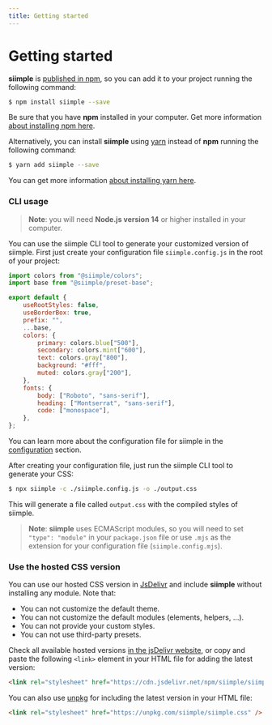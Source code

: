 ```yaml
---
title: Getting started
--- 
```


# Getting started

**siimple** is [published in npm](https://www.npmjs.com/package/siimple), so you can add it to your project running the following command:

```bash
$ npm install siimple --save
```

Be sure that you have **npm** installed in your computer. Get more information [about installing npm here](https://docs.npmjs.com/getting-started/installing-node).

Alternatively, you can install **siimple** using [yarn](https://yarnpkg.com/) instead of **npm** running the following command:

```bash
$ yarn add siimple --save
```

You can get more information [about installing yarn here](https://yarnpkg.com/getting-started).

### CLI usage

> **Note**: you will need **Node.js version 14** or higher installed in your computer.

You can use the siimple CLI tool to generate your customized version of siimple. First just create your configuration file `siimple.config.js` in the root of your project:

```js title=siimple.config.js
import colors from "@siimple/colors";
import base from "@siimple/preset-base";

export default {
    useRootStyles: false,
    useBorderBox: true,
    prefix: "",
    ...base,
    colors: {
        primary: colors.blue["500"],
        secondary: colors.mint["600"],
        text: colors.gray["800"],
        background: "#fff",
        muted: colors.gray["200"],
    },
    fonts: {
        body: ["Roboto", "sans-serif"],
        heading: ["Montserrat", "sans-serif"],
        code: ["monospace"],
    },
};
```

You can learn more about the configuration file for siimple in the [configuration](/configuration) section.

After creating your configuration file, just run the siimple CLI tool to generate your CSS:

```bash
$ npx siimple -c ./siimple.config.js -o ./output.css
```

This will generate a file called `output.css` with the compiled styles of siimple. 

> **Note**: **siimple** uses ECMAScript modules, so you will need to set `"type": "module"` in your `package.json` file or use `.mjs` as the extension for your configuration file (`siimple.config.mjs`).


### Use the hosted CSS version

You can use our hosted CSS version in [JsDelivr](https://www.jsdelivr.com/) and include **siimple** without installing any module. Note that:

- You can not customize the default theme.
- You can not customize the default modules (elements, helpers, ...).
- You can not provide your custom styles.
- You can not use third-party presets.

Check all available hosted versions [in the jsDelivr website](https://www.jsdelivr.com/package/npm/siimple), or copy and paste the following `<link>` element in your HTML file for adding the latest version:

```html
<link rel="stylesheet" href="https://cdn.jsdelivr.net/npm/siimple/siimple.css" />
```

You can also use [unpkg](https://unpkg.com/) for including the latest version in your HTML file:

```html
<link rel="stylesheet" href="https://unpkg.com/siimple/siimple.css" />
```

